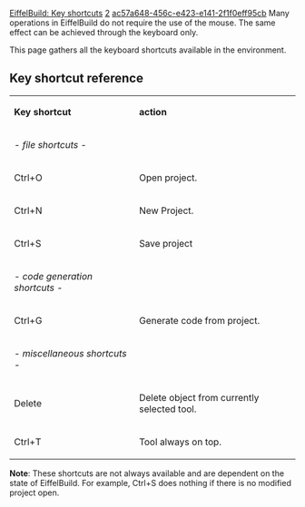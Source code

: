 [[Property:title|EiffelBuild: Key shortcuts]]
[[Property:weight|2]]
[[Property:uuid|ac57a648-456c-e423-e141-2f1f0eff95cb]]
Many operations in EiffelBuild do not require the use of the mouse. The same effect can be achieved through the keyboard only.

This page gathers all the keyboard shortcuts available in the environment.

==Key shortcut reference==
{| 
|- 
|  '''Key shortcut''' 
|  '''action''' 
|- 
|  ''- file shortcuts -'' 
|- 
| Ctrl+O
| Open project.
|- 
| Ctrl+N
| New Project.
|- 
| Ctrl+S
| Save project
|- 
|  ''- code generation shortcuts -'' 
|- 
| Ctrl+G
| Generate code from project.
|- 
|  ''- miscellaneous shortcuts -'' 
|- 
| Delete
| Delete object from currently selected tool.
|- 
| Ctrl+T
| Tool always on top.
|}

'''Note''': These shortcuts are not always available and are dependent on the state of EiffelBuild. For example, Ctrl+S does nothing if there is no modified project open. 

{{seealso|<br/>
[[EiffelBuild: General interface description|General interface description]]  }}




